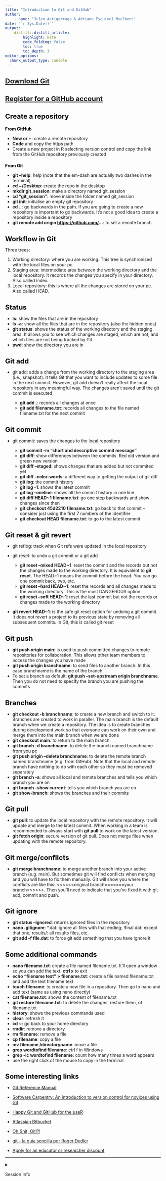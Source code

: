 ```yaml
---
title: "Introduction to Git and GitHub"
author:
    - name: "Julen Astigarraga & Adriane Esquivel Muelbert"
date: "`r Sys.Date()`"
output: 
    distill::distill_article:
        highlight: kate
        code_folding: false  
        toc: true            
        toc_depth: 3        
editor_options: 
  chunk_output_type: console
---
```


```{=html}
<style type="text/css">
h1 { /* Header 1 */
  font-size: 22px;
  color: Black;
}
h3 { /* Header 3 */
  font-size: 14px;
  color: Black;
}
</style>
```
# [Download Git](https://git-scm.com/downloads)

# [Register for a GitHub account](https://github.com)

# Create a repository

### From GitHub

-   **New or +**: create a remote repository
-   **Code** and copy the https path
-   Create a new project in R selecting version control and copy the link from the GitHub repository previously created

### From Git

-   **git --help**: help (note that the em-dash are actually two dashes in the terminal)
-   **cd \~/Desktop**: create the repo in the desktop
-   **mkdir git_session**: make a directory named git_session
-   **cd "git_session"**: move inside the folder named git_session
-   **git init**: initialise an empty git repository
-   **cd ..**: go backwards in the path. If you are going to create a new repository is important to go backwards. It's not a good idea to create a repository inside a repository
-   **git remote add origin <https://github.com/>...**: to set a remote branch

# Workflow in Git

Three trees:

1.  Working directory: where you are working. This tree is synchronised with the local files on your pc.
2.  Staging area: intermediate area between the working directory and the local repository. It records the changes you specify in your directory. Also called Index.
3.  Local repository: this is where all the changes are stored on your pc. Also called HEAD.

# Status

-   **ls**: show the files that are in the repository
-   **ls -a**: show all the files that are in the repository (also the hidden ones)
-   **git status**: shows the status of the working directory and the staging area. It allows you to see which changes are staged, which are not, and which files are not being tracked by Git
-   **pwd**: show the directory you are in

# Git add

-   git add: adds a change from the working directory to the staging area (i.e., snapshot). It tells Git that you want to include updates to some file in the next commit. However, git add doesn't really affect the local repository in any meaningful way. The changes aren't saved until the git commit is executed

    -   **git add .**: records all changes at once
    -   **git add filename.txt**: records all changes to the file named filename.txt for the next commit

# Git commit

-   git commit: saves the changes to the local repository

    -   **git commit -m "short and descriptive commit message"**
    -   **git diff**: show differences between the commits. Red old version and green new version
    -   **git diff --staged**: shows changes that are added but not commited yet
    -   **git diff --color-words**: a different way to getting the output of git diff
    -   **git log**: the commit history
    -   **git log -1**: shows the latest commit
    -   **git log --oneline**: shows all the commit history in one line
    -   **git diff HEAD\~1 filename.txt**: go one step backwards and show changes since then
    -   **git checkout 45d2210 filename.txt**: go back to that commit -- consider just using the first 7 numbers of the identifier
    -   **git checkout HEAD filename.txt**: to go to the latest commit

# Git reset & git revert

-   git reflog: track when Git refs were updated in the local repository

-   git reset: to undo a git commit or a git add

    -   **git reset --mixed HEAD\~1**: reset the commit and the records but not the changes made to the working directory. It is equivalent to **git reset**. The HEAD\~1 means the commit before the head. You can go one commit back, two, etc.
    -   **git reset --hard HEAD\~1**: reset the records and all changes made to the working directory. This is the most DANGEROUS option
    -   **git reset --soft HEAD\~1**: reset the last commit but not the records or changes made to the working directory

-   **git revert HEAD\~1**: is the safe git reset option for undoing a git commit. It does not revert a project to its previous state by removing all subsequent commits. In Git, this is called git reset

# Git push

-   **git push origin main**: is used to push committed changes to remote repositories for collaboration. This allows other team members to access the changes you have made
-   **git push origin branchname**: to send files to another branch. In this case branchname is the name of the branch.
-   To set a branch as default: **git push --set-upstream origin branchname**. Then you do not need to specify the branch you are pushing the commits

# Branches

-   **git checkout -b branchname**: to create a new branch and switch to it. Branches are created to work in parallel. The main branch is the default branch when we create a repository. The idea is to create branches during development work so that everyone can work on their own and merge them into the main branch when we are done
-   **git checkout main**: to return to the main branch
-   **git branch -d branchname**: to delete the branch named branchname from you pc
-   **git push origin --delete branchname**: to delete the remote branch named branchname (e.g. from GitHub). Note that the local and remote branch have nothing to do with each other so they must be removed separately
-   **git branch -a**: shows all local and remote branches and tells you which branch you are on
-   **git branch --show current**: tells you which branch you are on
-   **git show-branch**: shows the branches and their commits

# Git pull

-   **git pull**: to update the local repository with the remote repository. It will update and merge to the latest commit. When working in a team is recommended to always start with **git pull** to work on the latest version.
-   **git fetch origin**: secure version of git pull. Does not merge files when updating with the remote repository.

# Git merge/conflicts

-   **git merge branchname**: to merge another branch into your active branch (e.g. main). But sometimes git will find conflicts when merging and you will have to fix them manually. Git will show you where the conflicts are like this: \<\<\<\<\<\<original branch=======your branch\>\>\>\>\>\>. Then you'll need to indicate that you've fixed it with git add, commit and push.

# Git ignore

-   **git status --ignored**: returns ignored files in the repository
-   **nano .gitignore**: \*.dat: ignore all files with that ending; !final.dat: except that one; results/: all results files, etc.
-   **git add -f file.dat**: to force git add something that you have ignore it

# Some additional commands

-   **nano filename.txt**: create a file named filename.txt. It'll open a window so you can add the text. **ctrl x** to exit
-   **echo "filename text" \> filename.txt**: create a file named filename.txt and add the text filename text
-   **touch filename**: to create a new file in a repository. Then go to nano and add text (same as using nano directly)
-   **cat filename.txt**: shows the content of filename.txt
-   **git restore filename.txt**: to delete the changes, restore them, of filename.txt
-   **history**: shows the previous commands used
-   **clear**: refresh it
-   **cd \~**: go back to your home directory
-   **rmdir**: remove a directory
-   **rm filename**: remove a file
-   **cp filename**: copy a file
-   **mv filename /directoryname**: move a file
-   **grep wordtofind filename**: ctrl f in Windows
-   **grep -ic wordtofind filename**: count how many times a word appears
-   use the right click of the mouse to copy in the terminal

# Some interesting links

-   [Git Reference Manual](https://git-scm.com/docs)

-   [Software Carpentry: An introduction to version control for novices using Git](http://swcarpentry.github.io/git-novice/)

-   [Happy Git and GitHub for the useR](https://happygitwithr.com/)

-   [Atlassian Bitbucket](https://www.atlassian.com/git/tutorials)

-   [Oh Shit, Git!?!](https://dangitgit.com/)

-   [git - la guía sencilla por Roger Dudler](https://rogerdudler.github.io/git-guide/index.es.html)

-   [Apply for an educator or researcher discount](https://docs.github.com/en/education/explore-the-benefits-of-teaching-and-learning-with-github-education/apply-for-an-educator-or-researcher-discount)



-----------------------------------------------------------------------

<details>

<summary>

Session Info

</summary>

```r
Sys.time()
git2r::repository()
sessionInfo()
```

</details>

